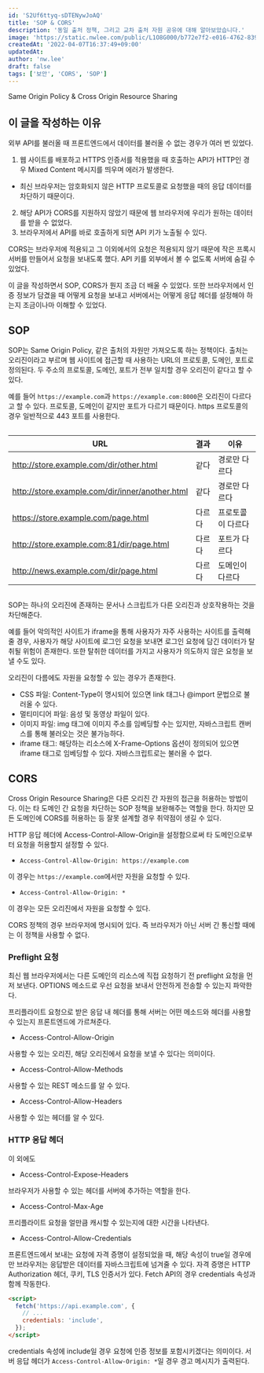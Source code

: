 ```yaml
---
id: 'S2Uf6ttyq-sDTENywJoAQ'
title: 'SOP & CORS'
description: '동일 출처 정책, 그리고 교차 출처 자원 공유에 대해 알아보았습니다.'
image: 'https://static.nwlee.com/public/L1O8G000/b772e7f2-e016-4762-839c-f74f5aa984e6.png'
createdAt: '2022-04-07T16:37:49+09:00'
updatedAt:
author: 'nw.lee'
draft: false
tags: ['보안', 'CORS', 'SOP']
---
```


Same Origin Policy & Cross Origin Resource Sharing

## 이 글을 작성하는 이유

외부 API를 불러올 때 프론트엔드에서 데이터를 불러올 수 없는 경우가 여러 번 있었다.

1. 웹 사이트를 배포하고 HTTPS 인증서를 적용했을 때 호출하는 API가 HTTP인 경우 Mixed Content 메시지를 띄우며 에러가 발생한다.

- 최신 브라우저는 암호화되지 않은 HTTP 프로토콜로 요청했을 때의 응답 데이터를 차단하기 때문이다.

2. 해당 API가 CORS를 지원하지 않았기 때문에 웹 브라우저에 우리가 원하는 데이터를 받을 수 없었다.
3. 브라우저에서 API를 바로 호출하게 되면 API 키가 노출될 수 있다.

CORS는 브라우저에 적용되고 그 이외에서의 요청은 적용되지 않기 때문에 작은 프록시 서버를 만들어서 요청을 보내도록 했다. API 키를 외부에서 볼 수 없도록 서버에 숨길 수 있었다.

이 글을 작성하면서 SOP, CORS가 뭔지 조금 더 배울 수 있었다. 또한 브라우저에서 인증 정보가 담겼을 때 어떻게 요청을 보내고 서버에서는 어떻게 응답 헤더를 설정해야 하는지 조금이나마 이해할 수 있었다.

## SOP

SOP는 Same Origin Policy, 같은 출처의 자원만 가져오도록 하는 정책이다. 출처는 오리진이라고 부르며 웹 사이트에 접근할 때 사용하는 URL의 프로토콜, 도메인, 포트로 정의된다. 두 주소의 프로토콜, 도메인, 포트가 전부 일치할 경우 오리진이 같다고 할 수 있다.

예를 들어 `https://example.com`과 `https://example.com:8000`은 오리진이 다르다고 할 수 있다. 프로토콜, 도메인이 같지만 포트가 다르기 때문이다. https 프로토콜의 경우 일반적으로 443 포트를 사용한다.

<div style="overflow-x: scroll; width: 100%; white-space: nowrap">

| URL                                             | 결과   | 이유              |
| ----------------------------------------------- | ------ | ----------------- |
| http://store.example.com/dir/other.html         | 같다   | 경로만 다르다     |
| http://store.example.com/dir/inner/another.html | 같다   | 경로만 다르다     |
| https://store.example.com/page.html             | 다르다 | 프로토콜이 다르다 |
| http://store.example.com:81/dir/page.html       | 다르다 | 포트가 다르다     |
| http://news.example.com/dir/page.html           | 다르다 | 도메인이 다르다   |

</div>

SOP는 하나의 오리진에 존재하는 문서나 스크립트가 다른 오리진과 상호작용하는 것을 차단해준다.

예를 들어 악의적인 사이트가 iframe을 통해 사용자가 자주 사용하는 사이트를 출력해 줄 경우, 사용자가 해당 사이트에 로그인 요청을 보내면 로그인 요청에 담긴 데이터가 탈취될 위험이 존재한다. 또한 탈취한 데이터를 가지고 사용자가 의도하지 않은 요청을 보낼 수도 있다.

오리진이 다름에도 자원을 요청할 수 있는 경우가 존재한다.

- CSS 파일: Content-Type이 명시되어 있으면 link 태그나 @import 문법으로 불러올 수 있다.
- 멀티미디어 파일: 음성 및 동영상 파일이 있다.
- 이미지 파일: img 태그에 이미지 주소를 임베딩할 수는 있지만, 자바스크립트 캔버스를 통해 불러오는 것은 불가능하다.
- iframe 태그: 해당하는 리소스에 X-Frame-Options 옵션이 정의되어 있으면 iframe 태그로 임베딩할 수 있다. 자바스크립트로는 불러올 수 없다.

## CORS

Cross Origin Resource Sharing은 다른 오리진 간 자원의 접근을 허용하는 방법이다. 이는 타 도메인 간 요청을 차단하는 SOP 정책을 보완해주는 역할을 한다. 하지만 모든 도메인에 CORS를 허용하는 등 잘못 설계할 경우 취약점이 생길 수 있다.

HTTP 응답 헤더에 Access-Control-Allow-Origin을 설정함으로써 타 도메인으로부터 요청을 허용할지 설정할 수 있다.

- `Access-Control-Allow-Origin: https://example.com`

이 경우는 `https://example.com`에서만 자원을 요청할 수 있다.

- `Access-Control-Allow-Origin: *`

이 경우는 모든 오리진에서 자원을 요청할 수 있다.

CORS 정책의 경우 브라우저에 명시되어 있다. 즉 브라우저가 아닌 서버 간 통신할 때에는 이 정책을 사용할 수 없다.

### Preflight 요청

최신 웹 브라우저에서는 다른 도메인의 리소스에 직접 요청하기 전 preflight 요청을 먼저 보낸다. OPTIONS 메소드로 우선 요청을 보내서 안전하게 전송할 수 있는지 파악한다.

프리플라이트 요청으로 받은 응답 내 헤더를 통해 서버는 어떤 메소드와 헤더를 사용할 수 있는지 프론트엔드에 가르쳐준다.

- Access-Control-Allow-Origin

사용할 수 있는 오리진, 해당 오리진에서 요청을 보낼 수 있다는 의미이다.

- Access-Control-Allow-Methods

사용할 수 있는 REST 메소드를 알 수 있다.

- Access-Control-Allow-Headers

사용할 수 있는 헤더를 알 수 있다.

### HTTP 응답 헤더

이 외에도

- Access-Control-Expose-Headers

브라우저가 사용할 수 있는 헤더를 서버에 추가하는 역할을 한다.

- Access-Control-Max-Age

프리플라이트 요청을 얼만큼 캐시할 수 있는지에 대한 시간을 나타낸다.

- Access-Control-Allow-Credentials

프론트엔드에서 보내는 요청에 자격 증명이 설정되었을 때, 해당 속성이 true일 경우에만 브라우저는 응답받은 데이터를 자바스크립트에 넘겨줄 수 있다. 자격 증명은 HTTP Authorization 헤더, 쿠키, TLS 인증서가 있다. Fetch API의 경우 credentials 속성과 함께 작동한다.

```html
<script>
  fetch('https://api.example.com', {
    // ...
    credentials: 'include',
  });
</script>
```

credentials 속성에 include일 경우 요청에 인증 정보를 포함시키겠다는 의미이다. 서버 응답 헤더가 `Access-Control-Allow-Origin: *`일 경우 경고 메시지가 출력된다.
